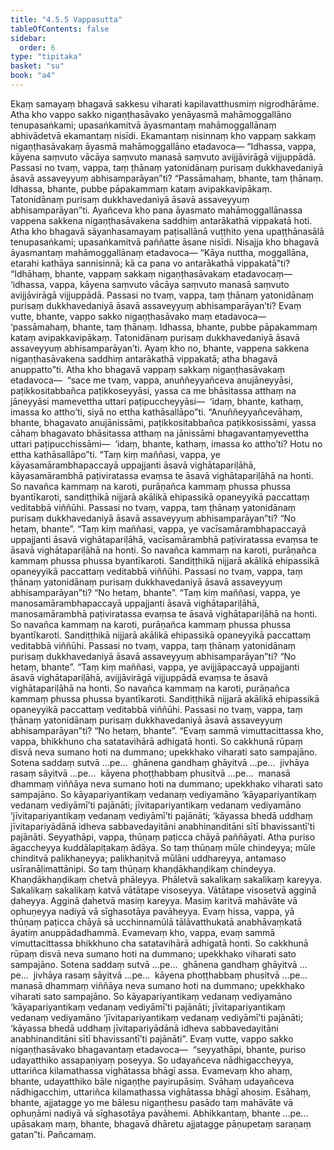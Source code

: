 ```yaml
---
title: "4.5.5 Vappasutta"
tableOfContents: false
sidebar:
  order: 6
type: "tipitaka"
basket: "su"
book: "a4"
---
```



<DynamicBreadcrumb />

<Division number="195" book="a4">

<Paragraph number="1222" book="a4">
Ekaṃ samayaṃ bhagavā sakkesu viharati kapilavatthusmiṃ nigrodhārāme. Atha kho vappo sakko nigaṇṭhasāvako yenāyasmā mahāmoggallāno tenupasaṅkami; upasaṅkamitvā āyasmantaṃ mahāmoggallānaṃ abhivādetvā ekamantaṃ nisīdi. Ekamantaṃ nisinnaṃ kho vappaṃ sakkaṃ nigaṇṭhasāvakaṃ āyasmā mahāmoggallāno etadavoca—
</Paragraph>

<Paragraph number="1223" book="a4">
“Idhassa, vappa, kāyena saṃvuto vācāya saṃvuto manasā saṃvuto avijjāvirāgā vijjuppādā. Passasi no tvaṃ, vappa, taṃ ṭhānaṃ yatonidānaṃ purisaṃ dukkhavedaniyā āsavā assaveyyuṃ abhisamparāyan”ti? “Passāmahaṃ, bhante, taṃ ṭhānaṃ. Idhassa, bhante, pubbe pāpakammaṃ kataṃ avipakkavipākaṃ. Tatonidānaṃ purisaṃ dukkhavedaniyā āsavā assaveyyuṃ abhisamparāyan”ti. Ayañceva kho pana āyasmato mahāmoggallānassa vappena sakkena nigaṇṭhasāvakena saddhiṃ antarākathā vippakatā hoti.
</Paragraph>

<Paragraph number="1224" book="a4">
Atha kho bhagavā sāyanhasamayaṃ paṭisallānā vuṭṭhito yena upaṭṭhānasālā tenupasaṅkami; upasaṅkamitvā paññatte āsane nisīdi. Nisajja kho bhagavā āyasmantaṃ mahāmoggallānaṃ etadavoca—
</Paragraph>

<Paragraph number="1225" book="a4">
“Kāya nuttha, moggallāna, etarahi kathāya sannisinnā; kā ca pana vo antarākathā vippakatā”ti? “Idhāhaṃ, bhante, vappaṃ sakkaṃ nigaṇṭhasāvakaṃ etadavocaṃ—  ‘idhassa, vappa, kāyena saṃvuto vācāya saṃvuto manasā saṃvuto avijjāvirāgā vijjuppādā. Passasi no tvaṃ, vappa, taṃ ṭhānaṃ yatonidānaṃ purisaṃ dukkhavedaniyā āsavā assaveyyuṃ abhisamparāyan’ti? Evaṃ vutte, bhante, vappo sakko nigaṇṭhasāvako maṃ etadavoca—  ‘passāmahaṃ, bhante, taṃ ṭhānaṃ. Idhassa, bhante, pubbe pāpakammaṃ kataṃ avipakkavipākaṃ. Tatonidānaṃ purisaṃ dukkhavedaniyā āsavā assaveyyuṃ abhisamparāyan’ti. Ayaṃ kho no, bhante, vappena sakkena nigaṇṭhasāvakena saddhiṃ antarākathā vippakatā; atha bhagavā anuppatto”ti.
</Paragraph>

<Paragraph number="1226" book="a4">
Atha kho bhagavā vappaṃ sakkaṃ nigaṇṭhasāvakaṃ etadavoca—  “sace me tvaṃ, vappa, anuññeyyañceva anujāneyyāsi, paṭikkositabbañca paṭikkoseyyāsi, yassa ca me bhāsitassa atthaṃ na jāneyyāsi mamevettha uttari paṭipuccheyyāsi—  ‘idaṃ, bhante, kathaṃ, imassa ko attho’ti, siyā no ettha kathāsallāpo”ti. “Anuññeyyañcevāhaṃ, bhante, bhagavato anujānissāmi, paṭikkositabbañca paṭikkosissāmi, yassa cāhaṃ bhagavato bhāsitassa atthaṃ na jānissāmi bhagavantaṃyevettha uttari paṭipucchissāmi—  ‘idaṃ, bhante, kathaṃ, imassa ko attho’ti? Hotu no ettha kathāsallāpo”ti.
</Paragraph>

<Paragraph number="1227" book="a4">
“Taṃ kiṃ maññasi, vappa, ye kāyasamārambhapaccayā uppajjanti āsavā vighātapariḷāhā, kāyasamārambhā paṭiviratassa evaṃsa te āsavā vighātapariḷāhā na honti. So navañca kammaṃ na karoti, purāṇañca kammaṃ phussa phussa byantīkaroti, sandiṭṭhikā nijjarā akālikā ehipassikā opaneyyikā paccattaṃ veditabbā viññūhi. Passasi no tvaṃ, vappa, taṃ ṭhānaṃ yatonidānaṃ purisaṃ dukkhavedaniyā āsavā assaveyyuṃ abhisamparāyan”ti? “No hetaṃ, bhante”.
</Paragraph>

<Paragraph number="1228" book="a4">
“Taṃ kiṃ maññasi, vappa, ye vacīsamārambhapaccayā uppajjanti āsavā vighātapariḷāhā, vacīsamārambhā paṭiviratassa evaṃsa te āsavā vighātapariḷāhā na honti. So navañca kammaṃ na karoti, purāṇañca kammaṃ phussa phussa byantīkaroti. Sandiṭṭhikā nijjarā akālikā ehipassikā opaneyyikā paccattaṃ veditabbā viññūhi. Passasi no tvaṃ, vappa, taṃ ṭhānaṃ yatonidānaṃ purisaṃ dukkhavedaniyā āsavā assaveyyuṃ abhisamparāyan”ti? “No hetaṃ, bhante”.
</Paragraph>

<Paragraph number="1229" book="a4">
“Taṃ kiṃ maññasi, vappa, ye manosamārambhapaccayā uppajjanti āsavā vighātapariḷāhā, manosamārambhā paṭiviratassa evaṃsa te āsavā vighātapariḷāhā na honti. So navañca kammaṃ na karoti, purāṇañca kammaṃ phussa phussa byantīkaroti. Sandiṭṭhikā nijjarā akālikā ehipassikā opaneyyikā paccattaṃ veditabbā viññūhi. Passasi no tvaṃ, vappa, taṃ ṭhānaṃ yatonidānaṃ purisaṃ dukkhavedaniyā āsavā assaveyyuṃ abhisamparāyan”ti? “No hetaṃ, bhante”.
</Paragraph>

<Paragraph number="1230" book="a4">
“Taṃ kiṃ maññasi, vappa, ye avijjāpaccayā uppajjanti āsavā vighātapariḷāhā, avijjāvirāgā vijjuppādā evaṃsa te āsavā vighātapariḷāhā na honti. So navañca kammaṃ na karoti, purāṇañca kammaṃ phussa phussa byantīkaroti. Sandiṭṭhikā nijjarā akālikā ehipassikā opaneyyikā paccattaṃ veditabbā viññūhi. Passasi no tvaṃ, vappa, taṃ ṭhānaṃ yatonidānaṃ purisaṃ dukkhavedaniyā āsavā assaveyyuṃ abhisamparāyan”ti? “No hetaṃ, bhante”.
</Paragraph>

<Paragraph number="1231" book="a4">
“Evaṃ sammā vimuttacittassa kho, vappa, bhikkhuno cha satatavihārā adhigatā honti. So cakkhunā rūpaṃ disvā neva sumano hoti na dummano; upekkhako viharati sato sampajāno. Sotena saddaṃ sutvā …pe…  ghānena gandhaṃ ghāyitvā …pe…  jivhāya rasaṃ sāyitvā …pe…  kāyena phoṭṭhabbaṃ phusitvā …pe…  manasā dhammaṃ viññāya neva sumano hoti na dummano; upekkhako viharati sato sampajāno. So kāyapariyantikaṃ vedanaṃ vediyamāno ‘kāyapariyantikaṃ vedanaṃ vediyāmī’ti pajānāti; jīvitapariyantikaṃ vedanaṃ vediyamāno ‘jīvitapariyantikaṃ vedanaṃ vediyāmī’ti pajānāti; ‘kāyassa bhedā uddhaṃ jīvitapariyādānā idheva sabbavedayitāni anabhinanditāni sītī bhavissantī’ti pajānāti.
</Paragraph>

<Paragraph number="1232" book="a4">
Seyyathāpi, vappa, thūṇaṃ paṭicca chāyā paññāyati. Atha puriso āgaccheyya kuddālapiṭakaṃ ādāya. So taṃ thūṇaṃ mūle chindeyya; mūle chinditvā palikhaṇeyya; palikhaṇitvā mūlāni uddhareyya, antamaso usīranāḷimattānipi. So taṃ thūṇaṃ khaṇḍākhaṇḍikaṃ chindeyya. Khaṇḍākhaṇḍikaṃ chetvā phāleyya. Phāletvā sakalikaṃ sakalikaṃ kareyya. Sakalikaṃ sakalikaṃ katvā vātātape visoseyya. Vātātape visosetvā agginā ḍaheyya. Agginā ḍahetvā masiṃ kareyya. Masiṃ karitvā mahāvāte vā ophuṇeyya nadiyā vā sīghasotāya pavāheyya. Evaṃ hissa, vappa, yā thūṇaṃ paṭicca chāyā sā ucchinnamūlā tālāvatthukatā anabhāvaṃkatā āyatiṃ anuppādadhammā.
</Paragraph>

<Paragraph number="1233" book="a4">
Evamevaṃ kho, vappa, evaṃ sammā vimuttacittassa bhikkhuno cha satatavihārā adhigatā honti. So cakkhunā rūpaṃ disvā neva sumano hoti na dummano; upekkhako viharati sato sampajāno. Sotena saddaṃ sutvā …pe…  ghānena gandhaṃ ghāyitvā …pe…  jivhāya rasaṃ sāyitvā …pe…  kāyena phoṭṭhabbaṃ phusitvā …pe…  manasā dhammaṃ viññāya neva sumano hoti na dummano; upekkhako viharati sato sampajāno. So kāyapariyantikaṃ vedanaṃ vediyamāno ‘kāyapariyantikaṃ vedanaṃ vediyāmī’ti pajānāti; jīvitapariyantikaṃ vedanaṃ vediyamāno ‘jīvitapariyantikaṃ vedanaṃ vediyāmī’ti pajānāti; ‘kāyassa bhedā uddhaṃ jīvitapariyādānā idheva sabbavedayitāni anabhinanditāni sītī bhavissantī’ti pajānāti”.
</Paragraph>

<Paragraph number="1234" book="a4">
Evaṃ vutte, vappo sakko nigaṇṭhasāvako bhagavantaṃ etadavoca—  “seyyathāpi, bhante, puriso udayatthiko assapaṇiyaṃ poseyya. So udayañceva nādhigaccheyya, uttariñca kilamathassa vighātassa bhāgī assa. Evamevaṃ kho ahaṃ, bhante, udayatthiko bāle nigaṇṭhe payirupāsiṃ. Svāhaṃ udayañceva nādhigacchiṃ, uttariñca kilamathassa vighātassa bhāgī ahosiṃ. Esāhaṃ, bhante, ajjatagge yo me bālesu nigaṇṭhesu pasādo taṃ mahāvāte vā ophuṇāmi nadiyā vā sīghasotāya pavāhemi. Abhikkantaṃ, bhante …pe…  upāsakaṃ maṃ, bhante, bhagavā dhāretu ajjatagge pāṇupetaṃ saraṇaṃ gatan”ti.

</Paragraph>
</Division>

<Paragraph number="1235" type="center" book="a4">
Pañcamaṃ.
</Paragraph>